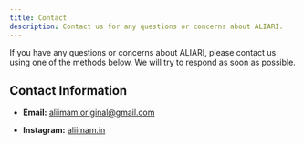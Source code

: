 ```yaml
---
title: Contact
description: Contact us for any questions or concerns about ALIARI.
---
```


If you have any questions or concerns about ALIARI, please contact us using one of the methods below. We will try to respond as soon as possible.

## Contact Information

- **Email:** [aliimam.original@gmail.com](mailto:aliimam.original@gmail.com)

- **Instagram:** [aliimam.in](https://www.instagram.com/aliimam.in/)
